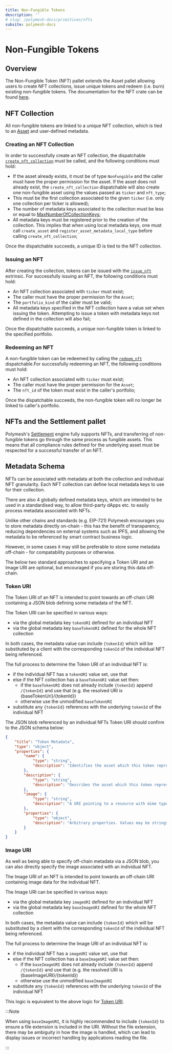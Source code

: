 ```yaml
---
title: Non-Fungible Tokens
description: ''
# slug: /polymesh-docs/primitives/nfts
subsite: polymesh-docs
---
```


# Non-Fungible Tokens 

## Overview

The Non-Fungible Token (NFT) pallet extends the Asset pallet allowing users to create NFT collections, issue unique tokens and redeem (i.e. burn) existing non-fungible tokens. The documentation for the NFT crate can be found [here](https://docs.polymesh.live/pallet_nft/index.html).

## NFT Collection

All non-fungible tokens are linked to a unique NFT collection, which is tied to an [Asset](https://developers.polymesh.network/polymesh-docs/primitives/assets/#asset-creation) and user-defined metadata.

### Creating an NFT Collection

In order to successfully create an NFT collection, the dispatchable [`create_nft_collection`](https://docs.polymesh.live/pallet_nft/struct.Module.html#arguments) must be called, and the following conditions must hold:
* If the asset already exists, it must be of type `NonFungible` and the caller must have the proper permission for the asset. If the asset does not already exist, the `create_nft_collection` dispatchable will also create one non-fungible asset using the values passed as `ticker` and `nft_type`; 
* This must be the first collection associated to the given `ticker` (i.e. only one collection per ticker is allowed);
* The number of metadata keys associated to the collection must be less or equal to [MaxNumberOfCollectionKeys](https://docs.polymesh.live/pallet_nft/trait.Config.html#associatedtype.MaxNumberOfCollectionKeys);
* All metadata keys must be registered prior to the creation of the collection. This implies that when using local metadata keys, one must call `create_asset` and `register_asset_metadata_local_type` before calling `create_nft_collection`;

Once the dispatchable succeeds, a unique ID is tied to the NFT collection.

### Issuing an NFT 

After creating the collection, tokens can be issued with the [`issue_nft`](https://docs.polymesh.live/pallet_nft/struct.Module.html#arguments-1) extrinsic. For successfully issuing an NFT, the following conditions must hold:
* An NFT collection associated with `ticker` must exist;
* The caller must have the proper permission for the `Asset`;
* The `portfolio_kind` of the caller must be valid;
* All metadata keys specified in the NFT collection have a value set when issuing the token. Attempting to issue a token with metadata keys not defined in the collection will also fail;
  
Once the dispatchable succeeds, a unique non-fungible token is linked to the specified portfolio. 

### Redeeming an NFT 

A non-fungible token can be redeemed by calling the [`redeem_nft`](https://docs.polymesh.live/pallet_nft/struct.Module.html#arguments-2) dispatchable.For successfully redeeming an NFT, the following conditions must hold: 
* An NFT collection associated with `ticker` must exist;
* The caller must have the proper permission for the `Asset`;
* The `nft_id` of the token must exist in the caller's portfolio;
  
Once the dispatchable succeeds, the non-fungible token will no longer be linked to caller's portfolio.

## NFTs and the Settlement pallet

Polymesh's [Settlement](https://developers.polymesh.network/polymesh-docs/primitives/settlement/#overview) engine fully supports NFTs, and transferring of non-fungible tokens go through the same process as fungible assets. This means that all compliance rules defined for the underlying asset must be respected for a successful transfer of an NFT.

## Metadata Schema

NFTs can be associated with metadata at both the collection and individual NFT granularity. Each NFT collection can define local metadata keys to use for their collection.

There are also 4 globally defined metadata keys, which are intended to be used in a standardised way, to allow third-party dApps etc. to easily process metadata associated with NFTs.

Unlike other chains and standards (e.g. EIP-721) Polymesh encourages you to store metadata directly on-chain - this has the benefit of transparency, reducing dependencies on external systems such as IPFS, and allowing the metadata to be referenced by smart contract business logic.

However, in some cases it may still be preferable to store some metadata off-chain - for compatability purposes or otherwise.

The below two standard approaches to specifying a Token URI and an Image URI are optional, but encouraged if you are storing this data off-chain.

### Token URI

The Token URI of an NFT is intended to point towards an off-chain URI containing a JSON blob defining some metadata of the NFT.

The Token URI can be specified in various ways:
* via the global metadata key `tokenURI` defined for an individual NFT
* via the global metadata key `baseTokenURI` defined for the whole NFT collection

In both cases, the metadata value can include `{tokenId}` which will be substituted by a client with the corresponding `tokenId` of the individual NFT being referenced.

The full process to determine the Token URI of an individual NFT is:
* if the individual NFT has a `tokenURI` value set, use that
* else if the NFT collection has a `baseTokenURI` value set then:
  * if the `baseTokenURI` does not already include `{tokenId}` append `/{tokenId}` and use that (e.g. the resolved URI is {baseTokenUri}/{tokenId})
  * otherwise use the unmodified `baseTokenURI`
* substitute any `{tokenId}` references with the underlying `tokenId` of the individual NFT

The JSON blob referenced by an individual NFTs Token URI should confirm to the JSON schema below:
```json
{
    "title": "Token Metadata",
    "type": "object",
    "properties": {
        "name": {
            "type": "string",
            "description": "Identifies the asset which this token represents"
        },
        "description": {
            "type": "string",
            "description": "Describes the asset which this token represents"
        },
        "image": {
            "type": "string",
            "description": "A URI pointing to a resource with mime type image/* representing the asset to which this token represents. Consider making any images at a width between 320 and 1080 pixels and aspect ratio between 1.91:1 and 4:5 inclusive."
        },
        "properties": {
            "type": "object",
            "description": "Arbitrary properties. Values may be strings, numbers, object or arrays."
        }
    }
}
```

### Image URI

As well as being able to specify off-chain metadata via a JSON blob, you can also directly specify the image associated with an individual NFT.

The Image URI of an NFT is intended to point towards an off-chain URI containing image data for the individual NFT.

The Image URI can be specified in various ways:
* via the global metadata key `imageURI` defined for an individual NFT
* via the global metadata key `baseImageURI` defined for the whole NFT collection

In both cases, the metadata value can include `{tokenId}` which will be substituted by a client with the corresponding `tokenId` of the individual NFT being referenced.

The full process to determine the Image URI of an individual NFT is:
* if the individual NFT has a `imageURI` value set, use that
* else if the NFT collection has a `baseImageURI` value set then:
  * if the `baseImageURI` does not already include `{tokenId}` append `/{tokenId}` and use that (e.g. the resolved URI is {baseImageURI}/{tokenId})
  * otherwise use the unmodified `baseImageURI`
* substitute any `{tokenId}` references with the underlying `tokenId` of the individual NFT

This logic is equivalent to the above logic for [Token URI](#token-uri).

:::Note

When using `baseImageURI`, it is highly recommended to include `{tokenId}` to ensure a file extension is included in the URI. Without the file extension, there may be ambiguity in how the image is handled, which can lead to display issues or incorrect handling by applications reading the file.

:::